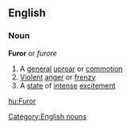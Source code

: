 ==English==
===Noun===
'''Furor''' or ''furore''
# A [[general]] [[uproar]] or [[commotion]]
# [[Violent]] [[anger]] or [[frenzy]]
# A [[state]] of [[intense]] [[excitement]]
[[Category:English nouns]]

[[hu:Furor]]